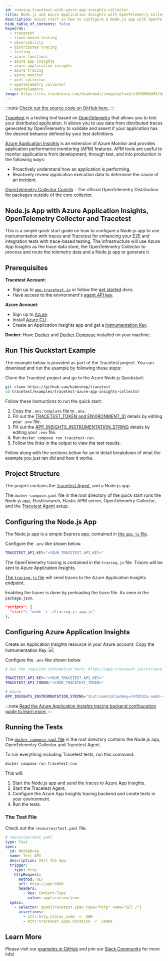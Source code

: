 ```yaml
---
id: running-tracetest-with-azure-app-insights-collector
title: Node.js and Azure Application Insights with OpenTelemetry Collector
description: Quick start on how to configure a Node.js app with OpenTelemetry traces, Azure Application Insights as a trace data store, including the OpenTelemetry Collector, and Tracetest for enhancing your E2E and integration tests with trace-based testing.
hide_table_of_contents: false
keywords:
  - tracetest
  - trace-based testing
  - observability
  - distributed tracing
  - testing
  - azure functions
  - azure app insights
  - azure application insights
  - azure tracing
  - azure monitor
  - otel collector
  - opentelemetry collector
  - opentelemetry
image: https://res.cloudinary.com/djwdcmwdz/image/upload/v1698686403/docs/Blog_Thumbnail_14_rsvkmo.jpg
---
```


:::note
[Check out the source code on GitHub here.](https://github.com/kubeshop/tracetest/tree/main/examples/tracetest-azure-app-insights-collector)
:::

[Tracetest](https://tracetest.io/) is a testing tool based on [OpenTelemetry](https://opentelemetry.io/) that allows you to test your distributed application. It allows you to use data from distributed traces generated by OpenTelemetry to validate and assert if your application has the desired behavior defined by your test definitions.

[Azure Application Insights](https://learn.microsoft.com/en-us/azure/azure-monitor/app/app-insights-overview) is an extension of Azure Monitor and provides application performance monitoring (APM) features. APM tools are useful to monitor applications from development, through test, and into production in the following ways:

- Proactively understand how an application is performing.
- Reactively review application execution data to determine the cause of an incident.

[OpenTelemetry Collector Contrib](https://github.com/open-telemetry/opentelemetry-collector-contrib) - The official OpenTelemetry Distribution for packages outside of the core collector.

## Node.js App with Azure Application Insights, OpenTelemetry Collector and Tracetest

This is a simple quick start guide on how to configure a Node.js app to use instrumentation with traces and Tracetest for enhancing your E2E and integration tests with trace-based testing. The infrastructure will use Azure App Insights as the trace data store, the OpenTelemetry Collector to process and route the telemetry data and a Node.js app to generate it.

## Prerequisites

**Tracetest Account**:

- Sign up to [`app.tracetest.io`](https://app.tracetest.io) or follow the [get started](/getting-started/installation) docs.
- Have access to the environment's [agent API key](https://app.tracetest.io/retrieve-token).

**Azure Account**:

- Sign up to [Azure](https://azure.microsoft.com/en-us).
- Install [Azure CLI](https://learn.microsoft.com/en-us/cli/azure/install-azure-cli).
- Create an Application Insights app and get a [Instrumentation Key](https://learn.microsoft.com/en-us/azure/bot-service/bot-service-resources-app-insights-keys?view=azure-bot-service-4.0).

**Docker**: Have [Docker](https://docs.docker.com/get-docker/) and [Docker Compose](https://docs.docker.com/compose/install/) installed on your machine.

## Run This Quckstart Example

The example below is provided as part of the Tracetest project. You can download and run the example by following these steps:

Clone the Tracetest project and go to the Azure Node.js Quickstart:

```bash
git clone https://github.com/kubeshop/tracetest
cd tracetest/examples/tracetest-azure-app-insights-collector
```

Follow these instructions to run the quick start:

1. Copy the `.env.template` file to `.env`.
2. Fill out the [TRACETEST_TOKEN and ENVIRONMENT_ID](https://app.tracetest.io/retrieve-token) details by editing your `.env` file.
3. Fill out the [APP_INSIGHTS_INSTRUMENTATION_STRING](https://learn.microsoft.com/en-us/azure/azure-monitor/app/sdk-connection-string?tabs=dotnet5#find-your-connection-string) details by editing your `.env` file.
4. Run `docker compose run tracetest-run`.
5. Follow the links in the output to view the test results.

Follow along with the sections below for an in detail breakdown of what the example you just ran did and how it works.

## Project Structure

The project contains the [Tracetest Agent](/getting-started/installation#install-the-tracetest-agent), and a Node.js app.

The `docker-compose.yaml` file in the root directory of the quick start runs the Node.js app, Elasticsearch, Elastic APM server, OpenTelemetry Collector, and the [Tracetest Agent](/concepts/agent) setup.

## Configuring the Node.js App

The Node.js app is a simple Express app, contained in [the `app.js` file](https://github.com/kubeshop/tracetest/blob/main/examples/tracetest-azure-app-insights-collector/src/app.js).

Configure the `.env` like shown below.

```bash
TRACETEST_API_KEY="<YOUR_TRACETEST_API_KEY>"
```

The OpenTelemetry tracing is contained in the `tracing.js` file. Traces will be sent to Azure Application Insights.

[The `tracing.js` file](https://github.com/kubeshop/tracetest/blob/main/examples/tracetest-azure-app-insights-collector/src/tracing.js) will send traces to the Azure Application Insights endpoint.

Enabling the tracer is done by preloading the trace file. As seen in the `package.json`.

```json
"scripts": {
  "start": "node -r ./tracing.js app.js"
},
```

## Configuring Azure Application Insights

Create an Application Insights resource in your Azure account. Copy the Instrumentation Key.
![](https://res.cloudinary.com/djwdcmwdz/image/upload/v1716403679/docs/portal.azure.com__quickstart_true_1_i1upqy.png)

Configure the `.env` like shown below.

```bash
# Get the required information here: https://app.tracetest.io/retrieve-token

TRACETEST_API_KEY="<YOUR_TRACETEST_API_KEY>"
TRACETEST_API_TOKEN="<YOUR_TRACETEST_TOKEN>"

# Azure
APP_INSIGHTS_INSTRUMENTATION_STRING="InstrumentationKey=14f0532a-aad4-4cb1-9bdb-64d021622efd;IngestionEndpoint=https://eastus-8.in.applicationinsights.azure.com/;LiveEndpoint=https://eastus.livediagnostics.monitor.azure.com/"
```

:::note
[Read the Azure Application Insights tracing backend configuration guide to learn more.](/configuration/connecting-to-data-stores/azure-app-insights)
:::

## Running the Tests

The [`docker-compose.yaml` file](https://github.com/kubeshop/tracetest/blob/main/examples/tracetest-azure-app-insights-collector/docker-compose.yaml) in the root directory contains the Node.js app, OpenTelemetry Collector and Tracetest Agent.

To run everything including Tracetest tests, run this command:

```bash
docker compose run tracetest-run
```

This will:
1. Start the Node.js app and send the traces to Azure App Insights.
2. Start the Tracetest Agent.
3. Configure the Azure App Insights tracing backend and create tests in your environment.
4. Run the tests.

### The Test File

Check out the `resources/test.yaml` file.

```yaml
# resources/test.yaml
type: Test
spec:
  id: W656Q0c4g
  name: Test API
  description: Test the App.
  trigger:
    type: http
    httpRequest:
      method: GET
      url: http://app:8080
      headers:
        - key: Content-Type
          value: application/json
  specs:
    - selector: span[tracetest.span.type="http" name="GET /"]
      assertions:
        - attr:http.status_code  =  200
        - attr:tracetest.span.duration  <  500ms
```

## Learn More

Please visit our [examples in GitHub](https://github.com/kubeshop/tracetest/tree/main/examples) and join our [Slack Community](https://dub.sh/tracetest-community) for more info!
